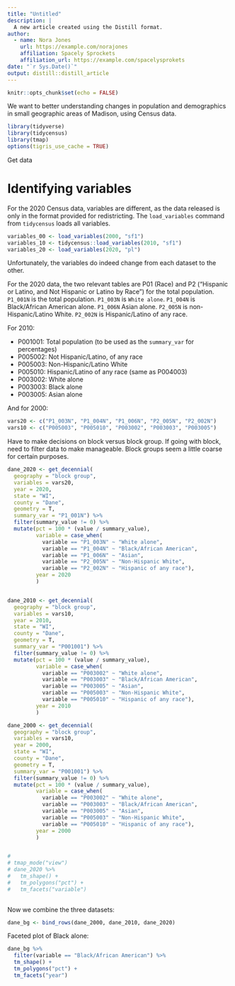 ```yaml
---
title: "Untitled"
description: |
  A new article created using the Distill format.
author:
  - name: Nora Jones 
    url: https://example.com/norajones
    affiliation: Spacely Sprockets
    affiliation_url: https://example.com/spacelysprokets
date: "`r Sys.Date()`"
output: distill::distill_article
---
```


```r
knitr::opts_chunk$set(echo = FALSE)
```

We want to better understanding changes in population and demographics in small geographic areas of Madison, using Census data.

```r
library(tidyverse)
library(tidycensus)
library(tmap)
options(tigris_use_cache = TRUE)
```

Get data

# Identifying variables
For the 2020 Census data, variables are different, as the data released is only in the format provided for redistricting. The `load_variables` command from `tidycensus` loads all variables.

```r
variables_00 <- load_variables(2000, "sf1")
variables_10 <- tidycensus::load_variables(2010, "sf1")
variables_20 <- load_variables(2020, "pl")


```
Unfortunately, the variables do indeed change from each dataset to the other.


For the 2020 data, the two relevant tables are P01 (Race) and P2 ("Hispanic or Latino, and Not Hispanic or Latino by Race") for the total population. `P1_001N` is the total population. `P1_003N` is `White alone`. `P1_004N` is Black/African American alone. `P1_006N` Asian alone. `P2_005N` is non-Hispanic/Latino White. `P2_002N` is Hispanic/Latino of any race.

For 2010:

- P001001: Total population (to be used as the `summary_var` for percentages)
- P005002: Not Hispanic/Latino, of any race
- P005003: Non-Hispanic/Latino White
- P005010: Hispanic/Latino of any race (same as P004003)
- P003002: White alone
- P003003: Black alone
- P003005: Asian alone

And for 2000:


```r
vars20 <- c("P1_003N", "P1_004N", "P1_006N", "P2_005N", "P2_002N")
vars10 <- c("P005003", "P005010", "P003002", "P003003", "P003005")
```

Have to make decisions on block versus block group. If going with block, need to filter data to make manageable. Block groups seem a little coarse for certain purposes. 

```r
dane_2020 <- get_decennial(
  geography = "block group",
  variables = vars20, 
  year = 2020,
  state = "WI",
  county = "Dane",
  geometry = T,
  summary_var = "P1_001N") %>%
  filter(summary_value != 0) %>%
  mutate(pct = 100 * (value / summary_value), 
         variable = case_when(
           variable == "P1_003N" ~ "White alone",
           variable == "P1_004N" ~ "Black/African American", 
           variable == "P1_006N" ~ "Asian", 
           variable == "P2_005N" ~ "Non-Hispanic White",
           variable == "P2_002N" ~ "Hispanic of any race"),
         year = 2020
         )


dane_2010 <- get_decennial(
  geography = "block group",
  variables = vars10, 
  year = 2010,
  state = "WI",
  county = "Dane",
  geometry = T,
  summary_var = "P001001") %>%
  filter(summary_value != 0) %>%
  mutate(pct = 100 * (value / summary_value),
         variable = case_when(
           variable == "P003002" ~ "White alone",
           variable == "P003003" ~ "Black/African American",
           variable == "P003005" ~ "Asian", 
           variable == "P005003" ~ "Non-Hispanic White",
           variable == "P005010" ~ "Hispanic of any race"),
         year = 2010
         )

dane_2000 <- get_decennial(
  geography = "block group",
  variables = vars10, 
  year = 2000,
  state = "WI",
  county = "Dane",
  geometry = T,
  summary_var = "P001001") %>%
  filter(summary_value != 0) %>%
  mutate(pct = 100 * (value / summary_value),
         variable = case_when(
           variable == "P003002" ~ "White alone",
           variable == "P003003" ~ "Black/African American",
           variable == "P003005" ~ "Asian", 
           variable == "P005003" ~ "Non-Hispanic White",
           variable == "P005010" ~ "Hispanic of any race"),
         year = 2000
         )


# 
# tmap_mode("view")
# dane_2020 %>%
#   tm_shape() +
#   tm_polygons("pct") +
#   tm_facets("variable")
  
```

Now we combine the three datasets:

```r
dane_bg <- bind_rows(dane_2000, dane_2010, dane_2020)
```

Faceted plot of Black alone:

```r
dane_bg %>% 
  filter(variable == "Black/African American") %>% 
  tm_shape() +
  tm_polygons("pct") +
  tm_facets("year")
```

